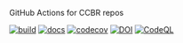 
GitHub Actions for CCBR repos

[![build](https://github.com/CCBR/actions/actions/workflows/build-python.yml/badge.svg)](https://github.com/CCBR/actions/actions/workflows/build-python.yml)
[![docs](https://github.com/CCBR/actions/actions/workflows/docs-quartodoc.yml/badge.svg)](https://CCBR.github.io/actions)
[![codecov](https://codecov.io/gh/CCBR/actions/graph/badge.svg?token=yCtBbX4tap)](https://codecov.io/gh/CCBR/actions)
[![DOI](https://zenodo.org/badge/DOI/10.5281/zenodo.13761059.svg)](https://doi.org/10.5281/zenodo.13761059)
[![CodeQL](https://github.com/CCBR/actions/actions/workflows/github-code-scanning/codeql/badge.svg)](https://github.com/CCBR/actions/actions/workflows/github-code-scanning/codeql)
